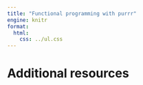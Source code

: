 ```yaml
---
title: "Functional programming with purrr"
engine: knitr
format:
  html:
    css: ../ul.css
---
```



# Additional resources
